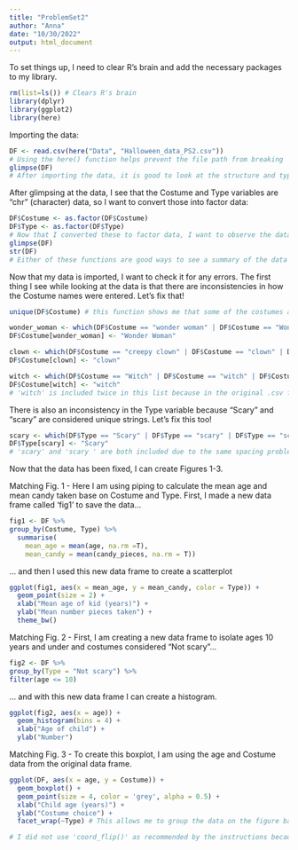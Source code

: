 ```yaml
---
title: "ProblemSet2"
author: "Anna"
date: "10/30/2022"
output: html_document
---
```


To set things up, I need to clear R's brain and add the necessary packages to my library.
```r
rm(list=ls()) # Clears R's brain
library(dplyr)
library(ggplot2)
library(here)
```

Importing the data:
```r
DF <- read.csv(here("Data", "Halloween_data_PS2.csv"))
# Using the here() function helps prevent the file path from breaking
glimpse(DF)
# After importing the data, it is good to look at the structure and type of data present
```

After glimpsing at the data, I see that the Costume and Type variables are "chr" (character) data, so I want to convert those into factor data:
```r
DF$Costume <- as.factor(DF$Costume)
DF$Type <- as.factor(DF$Type)
# Now that I converted these to factor data, I want to observe the data frame to ensure that they were in fact converted correctly. 
glimpse(DF)
str(DF)
# Either of these functions are good ways to see a summary of the data in the data frame. Both show that Costume and Type are now factors
```

Now that my data is imported, I want to check it for any errors. The first thing I see while looking at the data is that there are inconsistencies in how the Costume names were entered. Let's fix that!
```r
unique(DF$Costume) # this function shows me that some of the costumes are repeated and are considered unique strings within the Costume variable

wonder_woman <- which(DF$Costume == "wonder woman" | DF$Costume == "Wonder Woman" | DF$Costume == "Wonder woman")
DF$Costume[wonder_woman] <- "Wonder Woman"

clown <- which(DF$Costume == "creepy clown" | DF$Costume == "clown" | DF$Costume == "Creepy clown")
DF$Costume[clown] <- "clown"

witch <- which(DF$Costume == "Witch" | DF$Costume == "witch" | DF$Costume == "witch ")
DF$Costume[witch] <- "witch"
# 'witch' is included twice in this list because in the original .csv file, there is a 'witch ' with a space after it, making it a different string factor from just 'witch'
```

There is also an inconsistency in the Type variable because "Scary" and "scary" are considered unique strings. Let's fix this too!
```r
scary <- which(DF$Type == "Scary" | DF$Type == "scary" | DF$Type == "scary ")
DF$Type[scary] <- "Scary"
# 'scary' and 'scary ' are both included due to the same spacing problem in the .csv file as the 'witch' and 'witch ' scenario
```

Now that the data has been fixed, I can create Figures 1-3. 

Matching Fig. 1 - Here I am using piping to calculate the mean age and mean candy taken base on Costume and Type. First, I made a new data frame called 'fig1' to save the data...
```r
fig1 <- DF %>%
group_by(Costume, Type) %>%
  summarise(
    mean_age = mean(age, na.rm =T),
    mean_candy = mean(candy_pieces, na.rm = T))
```
... and then I used this new data frame to create a scatterplot
```r
ggplot(fig1, aes(x = mean_age, y = mean_candy, color = Type)) +
  geom_point(size = 2) +
  xlab("Mean age of kid (years)") +
  ylab("Mean number pieces taken") +
  theme_bw()
```

Matching Fig. 2 - First, I am creating a new data frame to isolate ages 10 years and under and costumes considered "Not scary"...
```r
fig2 <- DF %>%
group_by(Type = "Not scary") %>%
filter(age <= 10)

```
... and with this new data frame I can create a histogram.
```r
ggplot(fig2, aes(x = age)) +
  geom_histogram(bins = 4) + 
  xlab("Age of child") +
  ylab("Number")
```

Matching Fig. 3 - To create this boxplot, I am using the age and Costume data from the original data frame. 
```r
ggplot(DF, aes(x = age, y = Costume)) +
  geom_boxplot() +
  geom_point(size = 4, color = 'grey', alpha = 0.5) +
  xlab("Child age (years)") +
  ylab("Costume choice") +
  facet_wrap(~Type) # This allows me to group the data on the figure base don Type of costume

# I did not use 'coord_flip()' as recommended by the instructions because the coordinates were already correctly displayed (years on the x-axis, costumes on the y-axis)
```

